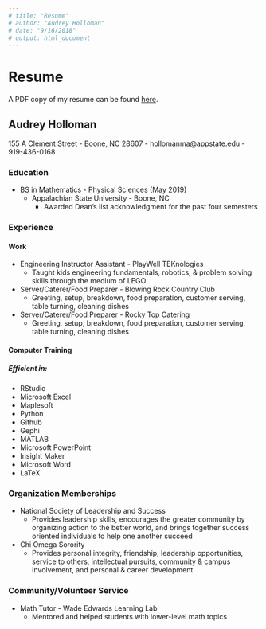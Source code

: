 ```yaml
---
# title: "Resume"
# author: "Audrey Holloman"
# date: "9/16/2018"
# output: html_document
---
```

# Resume

A PDF copy of my resume can be found [here](https://mail-attachment.googleusercontent.com/attachment/u/0/?ui=2&ik=1ee69daea0&attid=0.1&permmsgid=msg-a:r-8741169556623851564&th=1673777fafa15c4f&view=att&disp=inline&realattid=f_jorhhuve0&saddbat=ANGjdJ_q9D6qj-sHhqa6NPhpGh-XlyyRPwBdHqXrHtjVGhF4JepxGr1wDH2kAK6qTltLOjBNHVcNgndI52ePz1BJHjGqPVfB--XtefQLPwFAqmJeeB9_OeiqtHVfGZGnO_wkBss4quG5eRelp7kZ84UhIK2ow7iGr785583JxxR0R9W3NiIpB2P-C6ipbSaAP-PR2u0xNHg1ZuUum8by6UpTaC4Iy39nx1GhQabAcZKocFuM96FARsiWGRdx6n_inAhYCi-ZE4ro2RQvSMhZhvrOeDJOXsQC3L645hPWLCMNUWrtMcViUuIi3q1RJLjW6fJXZh8lsATMGtHwElwgvHRDFHd25f5WZQT1cw0dyPio417DFRMbUhMDtt-Seb136QdTrXTO79AQTcVgyEsjhKaTuiURGxwRMWmBNMCD2a4TSzp_aM-tjwCvrTQRiTMv6KHzdiWaiG-6CbGSlbcWIPmtlj-kPK1mDiZPb9-FnT598p04Wtt48LdSQ8h0q2EGACW6h-Gvg-kgLMrMD9hGlkZouaCgkXvFX1M_gxSC5TDwU_kCMJJk558CJrOowcnpf65My7YNyG1ml1F9lMdmy2czjY8JDHkkCbUjeQGQsNrRwiJP58yDge5sNfIMUXLWZlO19pBp5W-VN_j0lsCZ).


## Audrey Holloman
155 A Clement Street - Boone, NC 28607 - hollomanma@appstate.edu - 919-436-0168

### Education
* BS in Mathematics - Physical Sciences (May 2019)
    * Appalachian State University - Boone, NC
        * Awarded Dean's list acknowledgment for the past four semesters

### Experience
#### Work
* Engineering Instructor Assistant - PlayWell TEKnologies
    * Taught kids engineering fundamentals, robotics, & problem solving skills through the medium of LEGO
* Server/Caterer/Food Preparer - Blowing Rock Country Club
    * Greeting, setup, breakdown, food preparation, customer serving, table turning, cleaning dishes
* Server/Caterer/Food Preparer - Rocky Top Catering
    * Greeting, setup, breakdown, food preparation, customer serving, table turning, cleaning dishes

#### Computer Training
##### Efficient in:
* RStudio
* Microsoft Excel
* Maplesoft
* Python
* Github
* Gephi
* MATLAB
* Microsoft PowerPoint
* Insight Maker
* Microsoft Word
* LaTeX

### Organization Memberships
* National Society of Leadership and Success
    * Provides leadership skills, encourages the greater community by organizing action to the better world, and brings together success oriented individuals to help one another succeed
* Chi Omega Sorority
    * Provides personal integrity, friendship, leadership opportunities, service to others, intellectual pursuits, community & campus involvement, and personal & career development
  
### Community/Volunteer Service
* Math Tutor - Wade Edwards Learning Lab
    * Mentored and helped students with lower-level math topics

